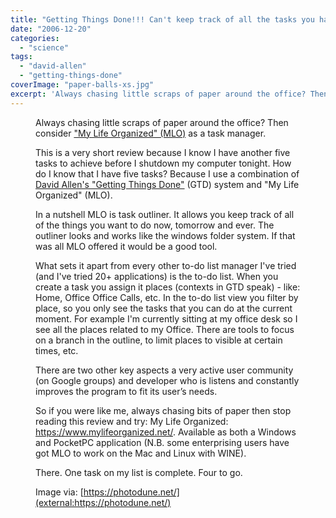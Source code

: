 ```yaml
---
title: "Getting Things Done!!! Can't keep track of all the tasks you have to do? Need a better tool to implement GTD?"
date: "2006-12-20"
categories: 
  - "science"
tags: 
  - "david-allen"
  - "getting-things-done"
coverImage: "paper-balls-xs.jpg"
excerpt: 'Always chasing little scraps of paper around the office? Then consider ["My Life'
---
```




<Figure
  src={PaperBallsXs}
  alt="Paper Balls- image licensed from Photodune"
  caption="Paper Balls- image licensed from Photodune"
/>


Always chasing little scraps of paper around the office? Then consider ["My Life Organized" (MLO)](external:https://www.mylifeorganized.net/) as a task manager.

This is a very short review because I know I have another five tasks to achieve before I shutdown my computer tonight. How do I know that I have five tasks? Because I use a combination of [David Allen's "Getting Things Done"](external:https://www.amazon.com/Getting-Things-Done-Stress-Free-Productivity/dp/0142000280/&tag=notesfromatoo-20) (GTD) system and "My Life Organized" (MLO).

In a nutshell MLO is task outliner. It allows you keep track of all of the things you want to do now, tomorrow and ever. The outliner looks and works like the windows folder system. If that was all MLO offered it would be a good tool.

What sets it apart from every other to-do list manager I've tried (and I've tried 20+ applications) is the to-do list. When you create a task you assign it places (contexts in GTD speak) - like: Home, Office Office Calls, etc. In the to-do list view you filter by place, so you only see the tasks that you can do at the current moment. For example I'm currently sitting at my office desk so I see all the places related to my Office. There are tools to focus on a branch in the outline, to limit places to visible at certain times, etc.

There are two other key aspects a very active user community (on Google groups) and developer who is listens and constantly improves the program to fit its user’s needs.

So if you were like me, always chasing bits of paper then stop reading this review and try: My Life Organized: https://www.mylifeorganized.net/. Available as both a Windows and PocketPC application (N.B. some enterprising users have got MLO to work on the Mac and Linux with WINE).

There. One task on my list is complete. Four to go.

Image via: [https://photodune.net/](external:https://photodune.net/)
